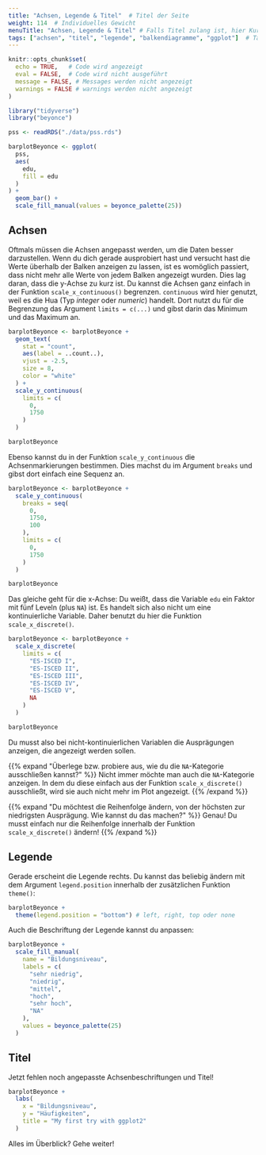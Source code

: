 ```yaml
---
title: "Achsen, Legende & Titel"  # Titel der Seite
weight: 114  # Individuelles Gewicht 
menuTitle: "Achsen, Legende & Titel" # Falls Titel zulang ist, hier Kurztitel
tags: ["achsen", "titel", "legende", "balkendiagramme", "ggplot"]  # Tags hiereinsetzen; Kurzwort, was auf der Seite passsiert
---
```


```r
knitr::opts_chunk$set(
  echo = TRUE,   # Code wird angezeigt
  eval = FALSE,  # Code wird nicht ausgeführt
  message = FALSE, # Messages werden nicht angezeigt
  warnings = FALSE # warnings werden nicht angezeigt
)

library("tidyverse")
library("beyonce")

pss <- readRDS("./data/pss.rds")

barplotBeyonce <- ggplot(
  pss, 
  aes(
    edu, 
    fill = edu
  )
) +
  geom_bar() +
  scale_fill_manual(values = beyonce_palette(25))
```

## Achsen
Oftmals müssen die Achsen angepasst werden, um die Daten besser darzustellen. Wenn du dich gerade ausprobiert hast und versucht hast die Werte überhalb der Balken anzeigen zu lassen, ist es womöglich passiert, dass nicht mehr alle Werte von jedem Balken angezeigt wurden. Dies lag daran, dass die y-Achse zu kurz ist. Du kannst die Achsen ganz einfach in der Funktion `scale_x_continuous()` begrenzen. `continuous` wird hier genutzt, weil es die Hua (Typ *integer* oder *numeric*) handelt. Dort nutzt du für die Begrenzung das Argument `limits = c(...)` und gibst darin das Minimum und das Maximum an.

```r
barplotBeyonce <- barplotBeyonce +
  geom_text(
    stat = "count", 
    aes(label = ..count..), 
    vjust = -2.5, 
    size = 8,
    color = "white"
  ) +
  scale_y_continuous(
    limits = c(
      0, 
      1750
    )
  )

barplotBeyonce
```

Ebenso kannst du in der Funktion `scale_y_continuous` die Achsenmarkierungen bestimmen. Dies machst du im Argument `breaks` und gibst dort einfach eine Sequenz an. 
```r
barplotBeyonce <- barplotBeyonce + 
  scale_y_continuous(
    breaks = seq(
      0, 
      1750, 
      100
    ),
    limits = c(
      0,
      1750
    )
  )

barplotBeyonce
```

Das gleiche geht für die x-Achse: Du weißt, dass die Variable `edu` ein Faktor mit fünf Leveln (plus `NA`) ist. Es handelt sich also nicht um eine kontinuierliche Variable. Daher benutzt du hier die Funktion `scale_x_discrete()`. 
```r
barplotBeyonce <- barplotBeyonce + 
  scale_x_discrete(
    limits = c(
      "ES-ISCED I", 
      "ES-ISCED II",
      "ES-ISCED III",
      "ES-ISCED IV",
      "ES-ISCED V", 
      NA
    )
  ) 

barplotBeyonce
```
Du musst also bei nicht-kontinuierlichen Variablen die Ausprägungen anzeigen, die angezeigt werden sollen. 

{{% expand \"Überlege bzw. probiere aus, wie du die `NA`-Kategorie ausschließen kannst?\" %}}
Nicht immer möchte man auch die `NA`-Kategorie anzeigen. In dem du diese einfach aus der Funktion `scale_x_discrete()` ausschließt, wird sie auch nicht mehr im Plot angezeigt. 
{{% /expand %}}

{{% expand \"Du möchtest die Reihenfolge ändern, von der höchsten zur niedrigsten Ausprägung. Wie kannst du das machen?\" %}}
Genau! Du musst einfach nur die Reihenfolge innerhalb der Funktion `scale_x_discrete()` ändern!
{{% /expand %}}

## Legende
Gerade erscheint die Legende rechts. Du kannst das beliebig ändern mit dem Argument `legend.position` innerhalb der zusätzlichen Funktion `theme()`:
```r
barplotBeyonce +
  theme(legend.position = "bottom") # left, right, top oder none
```

Auch die Beschriftung der Legende kannst du anpassen:
```r
barplotBeyonce + 
  scale_fill_manual(
    name = "Bildungsniveau",
    labels = c(
      "sehr niedrig", 
      "niedrig",
      "mittel",
      "hoch",
      "sehr hoch", 
      "NA"
    ),
    values = beyonce_palette(25)
  )
```

## Titel
Jetzt fehlen noch angepasste Achsenbeschriftungen und Titel!
```r
barplotBeyonce + 
  labs(
    x = "Bildungsniveau", 
    y = "Häufigkeiten",
    title = "My first try with ggplot2"
  )
```

Alles im Überblick? Gehe weiter!
